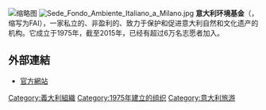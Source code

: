 {{multiple issues|
{{expand language|it|en|time=2016-01-06T08:16:44+00:00}}
{{unreferenced|time=2016-01-06T08:16:44+00:00}}
}}
{{Infobox organization
|name = 意大利环境基金<br />FAI
|original_name = Fondo Ambiente Italiano
|image = FAI_marchio_RGB.jpg
|caption = FAI - Fondo Ambiente Italiano
|type = [[基金會|基金會]]
|formation = 1975年4月28日
|founder  = [[Giulia_Maria_Crespi|Giulia Maria Mozzoni Crespi]]
|purpose = Tutelare e valorizzare il patrimonio d'arte e natura italiano, educare e sensibilizzare la collettività, vigilare e intervenire sul territorio.
|location = {{ITA}}[[米蘭|米蘭]]
|Naz sede = ITA
|region_served= [[義大利|義大利]]
|leader_name= [[Andrea_Carandini|Andrea Carandini]]
|Naz presidente = ITA
|language = [[義大利語|義大利語]] 
|motto = Per il paesaggio, l'arte e la natura. Per sempre, per tutti.
|membership = 213.815 (2019)
|num_volunteers = 7.750 (2018)
}}
[[File:Sabato_5_aprile_2008_-_foto_di_Tony_Frisina_-_DSC06039.JPG|缩略图]]
[[File:Sede_Fondo_Ambiente_Italiano_a_Milano.jpg|thumb]]
'''意大利环境基金'''（{{lang-it|Fondo Ambiente Italiano}}，缩写为FAI），一家私立的、非盈利的、致力于保护和促进意大利自然和文化遗产的机构。它成立于1975年，截至2015年，已经有超过6万名志愿者加入。

==外部連結==
*[http://eng.fondoambiente.it/ 官方網站] {{Wayback|url=http://eng.fondoambiente.it/ |date=20160111000126 }} {{en icon}}

[[Category:義大利組織|Category:義大利組織]]
[[Category:1975年建立的组织|Category:1975年建立的组织]]
[[Category:意大利旅游|Category:意大利旅游]]